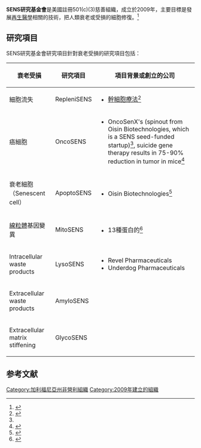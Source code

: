 {{Lead too short|time=2021-01-01T03:19:36+00:00}}
{{Translating|||time=2021-01-01T03:20:00+00:00}}
'''SENS研究基金會'''是美國註冊501(c)(3)慈善組織，成立於2009年，主要目標是發展[[再生醫學|再生醫學]]相關的技術，把人類衰老或受損的細胞修復。<ref>{{cite web |title=About SENS Research Foundation |url=https://www.sens.org/about-us/ |website=Official SENS site |access-date=2021-01-01 |archive-date=2022-03-31 |archive-url=https://web.archive.org/web/20220331064956/https://www.sens.org/about-us/ |dead-url=no }}</ref>

== 研究項目 ==
SENS研究基金會研究項目針對衰老受損的研究項目包括：

{| class="wikitable"
! 衰老受損
! 研究項目
! 項目背景或創立的公司
|-
! 細胞流失
| RepleniSENS
|
* [[幹細胞療法|幹細胞療法]]<ref>{{Cite web |url=https://www.sens.org/our-research/intro-to-sens-research/replenisens/ |title=RepleniSENS: Replacing Lost Cells |access-date=2021-07-15 |archive-date=2021-07-17 |archive-url=https://web.archive.org/web/20210717182416/https://www.sens.org/our-research/intro-to-sens-research/replenisens/ |dead-url=no }}</ref>
|-
! 癌細胞
| OncoSENS
|
* OncoSenX's (spinout from Oisin Biotechnologies, which is a SENS seed-funded startup)<ref name="LifespanIOOisin"/>, suicide gene therapy results in 75-90% reduction in tumor in mice<ref>{{Cite web |url=https://www.ualberta.ca/medical-microbiology/about-us/news/2018/october/dr-john-lewis.html |title=Selective Ablation of Senescent and Malignant Cells using Apoptotic Gene Therapy |access-date=2021-01-01 |archive-date=2020-08-02 |archive-url=https://web.archive.org/web/20200802163536/https://www.ualberta.ca/medical-microbiology/about-us/news/2018/october/dr-john-lewis.html |dead-url=no }}</ref>
|-
! 衰老細胞（Senescent cell）
| ApoptoSENS
|
* Oisin Biotechnologies<ref name="LifespanIOOisin">{{Cite web |url=https://www.lifespan.io/road-maps/the-rejuvenation-roadmap/oisin-biotechnologies-sensolytics |title=Oisin Biotechnologies - SENSOlytics |access-date=2021-01-01 |archive-date=2022-01-27 |archive-url=https://web.archive.org/web/20220127151825/https://www.lifespan.io/road-maps/the-rejuvenation-roadmap/oisin-biotechnologies-sensolytics |dead-url=no }}</ref>
|-
! [[線粒體|線粒體]]基因變異
| MitoSENS
|
* 13種蛋白的{{link-en|異位表現|Allotopic expression}}<ref>{{Cite web |url=https://academic.oup.com/nar/article/44/19/9342/2468421 |title=Stable nuclear expression of ATP8 and ATP6 genes rescues a mtDNA Complex V null mutant |access-date=2021-01-01 |archive-date=2021-05-02 |archive-url=https://web.archive.org/web/20210502172938/https://academic.oup.com/nar/article/44/19/9342/2468421 |dead-url=no }}</ref>
|-
!Intracellular waste products
| LysoSENS
|
* Revel Pharmaceuticals
* Underdog Pharmaceuticals
|-
!Extracellular waste products 
| AmyloSENS
|
|-
!Extracellular matrix stiffening
| GlycoSENS
|
|}

== 参考文献 ==
{{reflist|2}}

[[Category:加利福尼亞州非營利組織|Category:加利福尼亞州非營利組織]]
[[Category:2009年建立的組織|Category:2009年建立的組織]]